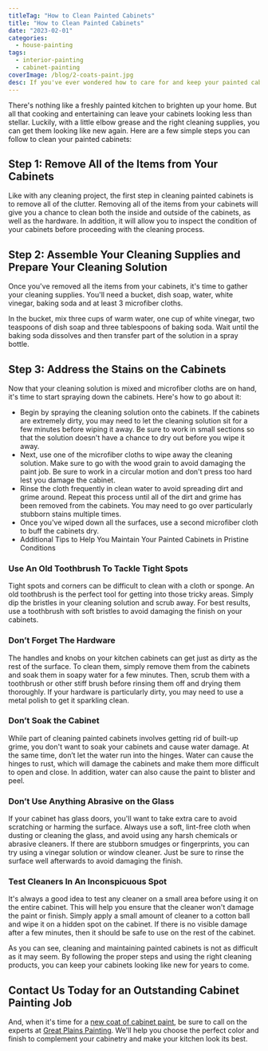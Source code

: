 ```yaml
---
titleTag: "How to Clean Painted Cabinets"
title: "How to Clean Painted Cabinets"
date: "2023-02-01"
categories:
  - house-painting
tags:
  - interior-painting
  - cabinet-painting
coverImage: /blog/2-coats-paint.jpg
desc: If you've ever wondered how to care for and keep your painted cabinets looking great, this information is for you.
---
```


There's nothing like a freshly painted kitchen to brighten up your home. But all that cooking and entertaining can leave your cabinets looking less than stellar. Luckily, with a little elbow grease and the right cleaning supplies, you can get them looking like new again. Here are a few simple steps you can follow to clean your painted cabinets:


## Step 1: Remove All of the Items from Your Cabinets

Like with any cleaning project, the first step in cleaning painted cabinets is to remove all of the clutter. Removing all of the items from your cabinets will give you a chance to clean both the inside and outside of the cabinets, as well as the hardware. In addition, it will allow you to inspect the condition of your cabinets before proceeding with the cleaning process.


## Step 2: Assemble Your Cleaning Supplies and Prepare Your Cleaning Solution

Once you've removed all the items from your cabinets, it's time to gather your cleaning supplies. You'll need a bucket, dish soap, water, white vinegar, baking soda and at least 3 microfiber cloths.

In the bucket, mix three cups of warm water, one cup of white vinegar, two teaspoons of dish soap and three tablespoons of baking soda. Wait until the baking soda dissolves and then transfer part of the solution in a spray bottle.


## Step 3: Address the Stains on the Cabinets

Now that your cleaning solution is mixed and microfiber cloths are on hand, it's time to start spraying down the cabinets. Here's how to go about it:



* Begin by spraying the cleaning solution onto the cabinets. If the cabinets are extremely dirty, you may need to let the cleaning solution sit for a few minutes before wiping it away. Be sure to work in small sections so that the solution doesn't have a chance to dry out before you wipe it away.
* Next, use one of the microfiber cloths to wipe away the cleaning solution. Make sure to go with the wood grain to avoid damaging the paint job. Be sure to work in a circular motion and don't press too hard lest you damage the cabinet.
* Rinse the cloth frequently in clean water to avoid spreading dirt and grime around. Repeat this process until all of the dirt and grime has been removed from the cabinets. You may need to go over particularly stubborn stains multiple times.
* Once you've wiped down all the surfaces, use a second microfiber cloth to buff the cabinets dry.
* Additional Tips to Help You Maintain Your Painted Cabinets in Pristine Conditions


### Use An Old Toothbrush To Tackle Tight Spots

Tight spots and corners can be difficult to clean with a cloth or sponge. An old toothbrush is the perfect tool for getting into those tricky areas. Simply dip the bristles in your cleaning solution and scrub away. For best results, use a toothbrush with soft bristles to avoid damaging the finish on your cabinets.


### Don’t Forget The Hardware

The handles and knobs on your kitchen cabinets can get just as dirty as the rest of the surface. To clean them, simply remove them from the cabinets and soak them in soapy water for a few minutes. Then, scrub them with a toothbrush or other stiff brush before rinsing them off and drying them thoroughly. If your hardware is particularly dirty, you may need to use a metal polish to get it sparkling clean.


### Don’t Soak the Cabinet

While part of cleaning painted cabinets involves getting rid of built-up grime, you don't want to soak your cabinets and cause water damage. At the same time, don’t let the water run into the hinges. Water can cause the hinges to rust, which will damage the cabinets and make them more difficult to open and close. In addition, water can also cause the paint to blister and peel.


### Don’t Use Anything Abrasive on the Glass

If your cabinet has glass doors, you'll want to take extra care to avoid scratching or harming the surface. Always use a soft, lint-free cloth when dusting or cleaning the glass, and avoid using any harsh chemicals or abrasive cleaners. If there are stubborn smudges or fingerprints, you can try using a vinegar solution or window cleaner. Just be sure to rinse the surface well afterwards to avoid damaging the finish.


### Test Cleaners In An Inconspicuous Spot

It's always a good idea to test any cleaner on a small area before using it on the entire cabinet. This will help you ensure that the cleaner won't damage the paint or finish. Simply apply a small amount of cleaner to a cotton ball and wipe it on a hidden spot on the cabinet. If there is no visible damage after a few minutes, then it should be safe to use on the rest of the cabinet.

As you can see, cleaning and maintaining painted cabinets is not as difficult as it may seem. By following the proper steps and using the right cleaning products, you can keep your cabinets looking like new for years to come.


## Contact Us Today for an Outstanding Cabinet Painting Job

And, when it's time for a [new coat of cabinet paint](https://www.greatplainspaintingkc.com/cabinet-painting-kansas-city/), be sure to call on the experts at [Great Plains Painting](https://www.greatplainspaintingkc.com/cabinet-painting-kansas-city/). We'll help you choose the perfect color and finish to complement your cabinetry and make your kitchen look its best.
